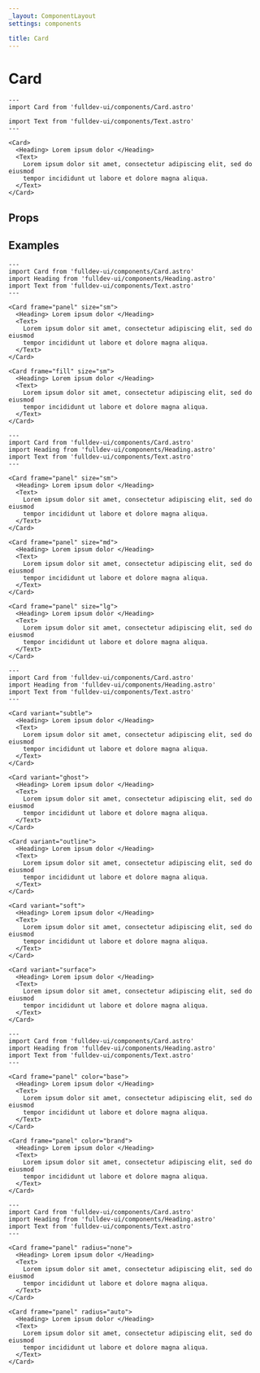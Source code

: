 ```yaml
---
_layout: ComponentLayout
settings: components

title: Card
---
```


# Card


```astro live
---
import Card from 'fulldev-ui/components/Card.astro'

import Text from 'fulldev-ui/components/Text.astro'
---

<Card>
  <Heading> Lorem ipsum dolor </Heading>
  <Text>
    Lorem ipsum dolor sit amet, consectetur adipiscing elit, sed do eiusmod
    tempor incididunt ut labore et dolore magna aliqua.
  </Text>
</Card>
```

## Props

<PropsTable />

## Examples

```astro live
---
import Card from 'fulldev-ui/components/Card.astro'
import Heading from 'fulldev-ui/components/Heading.astro'
import Text from 'fulldev-ui/components/Text.astro'
---

<Card frame="panel" size="sm">
  <Heading> Lorem ipsum dolor </Heading>
  <Text>
    Lorem ipsum dolor sit amet, consectetur adipiscing elit, sed do eiusmod
    tempor incididunt ut labore et dolore magna aliqua.
  </Text>
</Card>

<Card frame="fill" size="sm">
  <Heading> Lorem ipsum dolor </Heading>
  <Text>
    Lorem ipsum dolor sit amet, consectetur adipiscing elit, sed do eiusmod
    tempor incididunt ut labore et dolore magna aliqua.
  </Text>
</Card>
```

```astro live
---
import Card from 'fulldev-ui/components/Card.astro'
import Heading from 'fulldev-ui/components/Heading.astro'
import Text from 'fulldev-ui/components/Text.astro'
---

<Card frame="panel" size="sm">
  <Heading> Lorem ipsum dolor </Heading>
  <Text>
    Lorem ipsum dolor sit amet, consectetur adipiscing elit, sed do eiusmod
    tempor incididunt ut labore et dolore magna aliqua.
  </Text>
</Card>

<Card frame="panel" size="md">
  <Heading> Lorem ipsum dolor </Heading>
  <Text>
    Lorem ipsum dolor sit amet, consectetur adipiscing elit, sed do eiusmod
    tempor incididunt ut labore et dolore magna aliqua.
  </Text>
</Card>

<Card frame="panel" size="lg">
  <Heading> Lorem ipsum dolor </Heading>
  <Text>
    Lorem ipsum dolor sit amet, consectetur adipiscing elit, sed do eiusmod
    tempor incididunt ut labore et dolore magna aliqua.
  </Text>
</Card>
```

```astro live
---
import Card from 'fulldev-ui/components/Card.astro'
import Heading from 'fulldev-ui/components/Heading.astro'
import Text from 'fulldev-ui/components/Text.astro'
---

<Card variant="subtle">
  <Heading> Lorem ipsum dolor </Heading>
  <Text>
    Lorem ipsum dolor sit amet, consectetur adipiscing elit, sed do eiusmod
    tempor incididunt ut labore et dolore magna aliqua.
  </Text>
</Card>

<Card variant="ghost">
  <Heading> Lorem ipsum dolor </Heading>
  <Text>
    Lorem ipsum dolor sit amet, consectetur adipiscing elit, sed do eiusmod
    tempor incididunt ut labore et dolore magna aliqua.
  </Text>
</Card>

<Card variant="outline">
  <Heading> Lorem ipsum dolor </Heading>
  <Text>
    Lorem ipsum dolor sit amet, consectetur adipiscing elit, sed do eiusmod
    tempor incididunt ut labore et dolore magna aliqua.
  </Text>
</Card>

<Card variant="soft">
  <Heading> Lorem ipsum dolor </Heading>
  <Text>
    Lorem ipsum dolor sit amet, consectetur adipiscing elit, sed do eiusmod
    tempor incididunt ut labore et dolore magna aliqua.
  </Text>
</Card>

<Card variant="surface">
  <Heading> Lorem ipsum dolor </Heading>
  <Text>
    Lorem ipsum dolor sit amet, consectetur adipiscing elit, sed do eiusmod
    tempor incididunt ut labore et dolore magna aliqua.
  </Text>
</Card>
```

```astro live
---
import Card from 'fulldev-ui/components/Card.astro'
import Heading from 'fulldev-ui/components/Heading.astro'
import Text from 'fulldev-ui/components/Text.astro'
---

<Card frame="panel" color="base">
  <Heading> Lorem ipsum dolor </Heading>
  <Text>
    Lorem ipsum dolor sit amet, consectetur adipiscing elit, sed do eiusmod
    tempor incididunt ut labore et dolore magna aliqua.
  </Text>
</Card>

<Card frame="panel" color="brand">
  <Heading> Lorem ipsum dolor </Heading>
  <Text>
    Lorem ipsum dolor sit amet, consectetur adipiscing elit, sed do eiusmod
    tempor incididunt ut labore et dolore magna aliqua.
  </Text>
</Card>
```

```astro live
---
import Card from 'fulldev-ui/components/Card.astro'
import Heading from 'fulldev-ui/components/Heading.astro'
import Text from 'fulldev-ui/components/Text.astro'
---

<Card frame="panel" radius="none">
  <Heading> Lorem ipsum dolor </Heading>
  <Text>
    Lorem ipsum dolor sit amet, consectetur adipiscing elit, sed do eiusmod
    tempor incididunt ut labore et dolore magna aliqua.
  </Text>
</Card>

<Card frame="panel" radius="auto">
  <Heading> Lorem ipsum dolor </Heading>
  <Text>
    Lorem ipsum dolor sit amet, consectetur adipiscing elit, sed do eiusmod
    tempor incididunt ut labore et dolore magna aliqua.
  </Text>
</Card>
```
